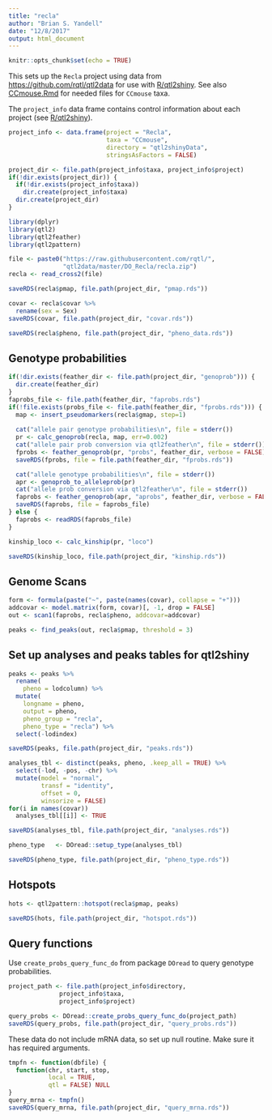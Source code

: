 ```yaml
---
title: "recla"
author: "Brian S. Yandell"
date: "12/8/2017"
output: html_document
---
```


```r
knitr::opts_chunk$set(echo = TRUE)
```

This sets up the `Recla` project using data from <https://github.com/rqtl/qtl2data> for use with [R/qtl2shiny](https://github.com/byandell/qtl2shiny).
See also [CCmouse.Rmd](https://github.com/byandell/qtl2shiny/blob/master/inst/doc/CCmouse.Rmd) for needed files for `CCmouse` taxa.

The `project_info` data frame contains control information about each project (see [R/qtl2shiny](https://github.com/byandell/qtl2shiny)).

```r
project_info <- data.frame(project = "Recla",
                           taxa = "CCmouse",
                           directory = "qtl2shinyData",
                           stringsAsFactors = FALSE)
```

```r
project_dir <- file.path(project_info$taxa, project_info$project)
if(!dir.exists(project_dir)) {
  if(!dir.exists(project_info$taxa))
    dir.create(project_info$taxa)
  dir.create(project_dir)
}
```

```r
library(dplyr)
library(qtl2)
library(qtl2feather)
library(qtl2pattern)
```

```r
file <- paste0("https://raw.githubusercontent.com/rqtl/",
               "qtl2data/master/DO_Recla/recla.zip")
recla <- read_cross2(file)
```

```r
saveRDS(recla$pmap, file.path(project_dir, "pmap.rds"))
```

```r
covar <- recla$covar %>%
  rename(sex = Sex)
saveRDS(covar, file.path(project_dir, "covar.rds"))
```

```r
saveRDS(recla$pheno, file.path(project_dir, "pheno_data.rds"))
```

## Genotype probabilities

```r
if(!dir.exists(feather_dir <- file.path(project_dir, "genoprob"))) {
  dir.create(feather_dir)
}
faprobs_file <- file.path(feather_dir, "faprobs.rds")
if(!file.exists(probs_file <- file.path(feather_dir, "fprobs.rds"))) {
  map <- insert_pseudomarkers(recla$gmap, step=1)
  
  cat("allele pair genotype probabilities\n", file = stderr())
  pr <- calc_genoprob(recla, map, err=0.002)
  cat("allele pair prob conversion via qtl2feather\n", file = stderr())
  fprobs <- feather_genoprob(pr, "probs", feather_dir, verbose = FALSE)
  saveRDS(fprobs, file = file.path(feather_dir, "fprobs.rds"))

  cat("allele genotype probabilities\n", file = stderr())
  apr <- genoprob_to_alleleprob(pr)
  cat("allele prob conversion via qtl2feather\n", file = stderr())
  faprobs <- feather_genoprob(apr, "aprobs", feather_dir, verbose = FALSE)
  saveRDS(faprobs, file = faprobs_file)
} else {
  faprobs <- readRDS(faprobs_file)
}
```

```r
kinship_loco <- calc_kinship(pr, "loco")
```

```r
saveRDS(kinship_loco, file.path(project_dir, "kinship.rds"))
```

## Genome Scans

```r
form <- formula(paste("~", paste(names(covar), collapse = "+")))
addcovar <- model.matrix(form, covar)[, -1, drop = FALSE]
out <- scan1(faprobs, recla$pheno, addcovar=addcovar)
```

```r
peaks <- find_peaks(out, recla$pmap, threshold = 3)
```

## Set up analyses and peaks tables for qtl2shiny

```r
peaks <- peaks %>%
  rename(
    pheno = lodcolumn) %>%
  mutate(
    longname = pheno,
    output = pheno,
    pheno_group = "recla",
    pheno_type = "recla") %>%
  select(-lodindex)
```

```r
saveRDS(peaks, file.path(project_dir, "peaks.rds"))
```

```r
analyses_tbl <- distinct(peaks, pheno, .keep_all = TRUE) %>%
  select(-lod, -pos, -chr) %>%
  mutate(model = "normal",
         transf = "identity",
         offset = 0,
         winsorize = FALSE)
for(i in names(covar))
  analyses_tbl[[i]] <- TRUE
```

```r
saveRDS(analyses_tbl, file.path(project_dir, "analyses.rds"))
```

```r
pheno_type   <- DOread::setup_type(analyses_tbl)
```

```r
saveRDS(pheno_type, file.path(project_dir, "pheno_type.rds"))
```

## Hotspots

```r
hots <- qtl2pattern::hotspot(recla$pmap, peaks)
```

```r
saveRDS(hots, file.path(project_dir, "hotspot.rds"))
```

## Query functions

Use `create_probs_query_func_do` from package `DOread` to query genotype probabilities.

```r
project_path <- file.path(project_info$directory,
              project_info$taxa,
              project_info$project)
```

```r
query_probs <- DOread::create_probs_query_func_do(project_path)
saveRDS(query_probs, file.path(project_dir, "query_probs.rds"))
```

These data do not include mRNA data, so set up null routine. Make sure it has
required arguments.

```r
tmpfn <- function(dbfile) {
  function(chr, start, stop,
           local = TRUE,
           qtl = FALSE) NULL
}
query_mrna <- tmpfn()
saveRDS(query_mrna, file.path(project_dir, "query_mrna.rds"))
```


